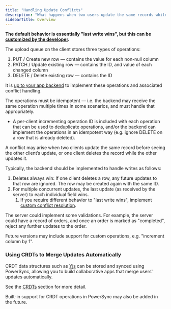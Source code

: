 ```yaml
---
title: "Handling Update Conflicts"
description: "What happens when two users update the same records while offline?"
sidebarTitle: Overview
---
```


**The default behavior is essentially "last write wins", but this can be** [**customized by the developer**](/usage/lifecycle-maintenance/handling-update-conflicts/custom-conflict-resolution)**.**

The upload queue on the client stores three types of operations:

1. PUT / Create new row — contains the value for each non-null column
2. PATCH / Update existing row — contains the ID, and value of each changed column
3. DELETE / Delete existing row — contains the ID

It is [up to your app backend](/installation/app-backend-setup/writing-client-changes) to implement these operations and associated conflict handling.

The operations must be idempotent — i.e. the backend may receive the same operation multiple times in some scenarios, and must handle that appropriately.

* A per-client incrementing operation ID is included with each operation that can be used to deduplicate operations, and/or the backend can implement the operations in an idempotent way (e.g. ignore DELETE on a row that is already deleted).

A conflict may arise when two clients update the same record before seeing the other client’s update, or one client deletes the record while the other updates it.

Typically, the backend should be implemented to handle writes as follows:

1. Deletes always win: If one client deletes a row, any future updates to that row are ignored. The row may be created again with the same ID.
2. For multiple concurrent updates, the last update (as received by the server) to each individual field wins.
   1. If you require different behavior to "last write wins", implement [custom conflict resolution](/usage/lifecycle-maintenance/handling-update-conflicts/custom-conflict-resolution).

The server could implement some validations. For example, the server could have a record of orders, and once an order is marked as "completed", reject any further updates to the order.

Future versions may include support for custom operations, e.g. "increment column by 1".

### Using CRDTs to Merge Updates Automatically

CRDT data structures such as [Yjs](https://github.com/yjs/yjs) can be stored and synced using PowerSync, allowing you to build collaborative apps that merge users' updates automatically.

See the [CRDTs](/usage/use-case-examples/crdts) section for more detail.

Built-in support for CRDT operations in PowerSync may also be added in the future.
